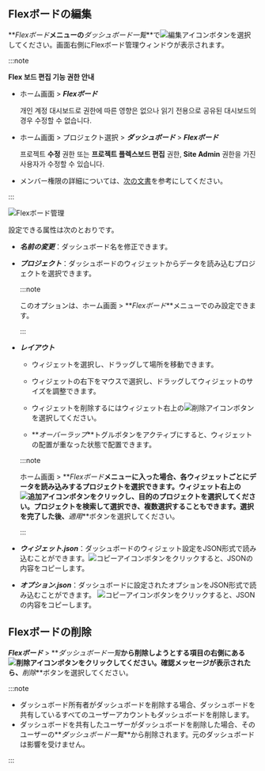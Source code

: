 ## Flexボードの編集

**_Flexボード_**メニューの**_ダッシュボード一覧_**で![編集アイコン](/img/ico-edit.svg)ボタンを選択してください。画面右側にFlexボード管理ウィンドウが表示されます。

:::note

**Flex 보드 편집 기능 권한 안내**

-   ホーム画面 > **_Flexボード_**

    개인 계정 대시보드로 권한에 따른 영향은 없으나 읽기 전용으로 공유된 대시보드의 경우 수정할 수 없습니다. 

-   ホーム画面 > プロジェクト選択 > **_ダッシュボード_** > **_Flexボード_**

    프로젝트 **수정** 권한 또는 **프로젝트 플렉스보드 편집** 권한, **Site Admin** 권한을 가진 사용자가 수정할 수 있습니다.

-   メンバー権限の詳細については、[次の文書](../project/project-structure#member-auth)を参考にしてください。

:::

![Flexボード管理](/img/flexboard-manage.png)

設定できる属性は次のとおりです。

-   **_名前の変更_**：ダッシュボード名を修正できます。

-   **_プロジェクト_**：ダッシュボードのウィジェットからデータを読み込むプロジェクトを選択できます。

    :::note

    このオプションは、ホーム画面 > **_Flexボード_**メニューでのみ設定できます。

    :::

-   **_レイアウト_**

    -   ウィジェットを選択し、ドラッグして場所を移動できます。

    -   ウィジェットの右下をマウスで選択し、ドラッグしてウィジェットのサイズを調整できます。

    -   ウィジェットを削除するにはウィジェット右上の![削除アイコン](/img/ico-trash.svg)ボタンを選択してください。

    -   **_オーバーラップ_**トグルボタンをアクティブにすると、ウィジェットの配置が重なった状態で配置できます。

    :::note

    ホーム画面 > **_Flexボード_**メニューに入った場合、各ウィジェットごとにデータを読み込みするプロジェクトを選択できます。ウィジェット右上の![追加アイコン](/img/ico-add.svg)ボタンをクリックし、目的のプロジェクトを選択してください。プロジェクトを検索して選択でき、複数選択することもできます。選択を完了した後、**_適用_**ボタンを選択してください。

    :::

-   **_ウィジェット.json_**：ダッシュボードのウィジェット設定をJSON形式で読み込むことができます。![コピーアイコン](/img/ico-copy.svg)ボタンをクリックすると、JSONの内容をコピーします。

-   **_オプション.json_**：ダッシュボードに設定されたオプションをJSON形式で読み込むことができます。 ![コピーアイコン](/img/ico-copy.svg)ボタンをクリックすると、JSONの内容をコピーします。

## Flexボードの削除

**_Flexボード_** > **_ダッシュボード一覧_**から削除しようとする項目の右側にある![削除アイコン](/img/ico-trash.svg)ボタンをクリックしてください。確認メッセージが表示されたら、**_削除_**ボタンを選択してください。

:::note

-   ダッシュボード所有者がダッシュボードを削除する場合、ダッシュボードを共有しているすべてのユーザーアカウントもダッシュボードを削除します。
-   ダッシュボードを共有したユーザーがダッシュボードを削除した場合、そのユーザーの**_ダッシュボード一覧_**から削除されます。元のダッシュボードは影響を受けません。

:::
